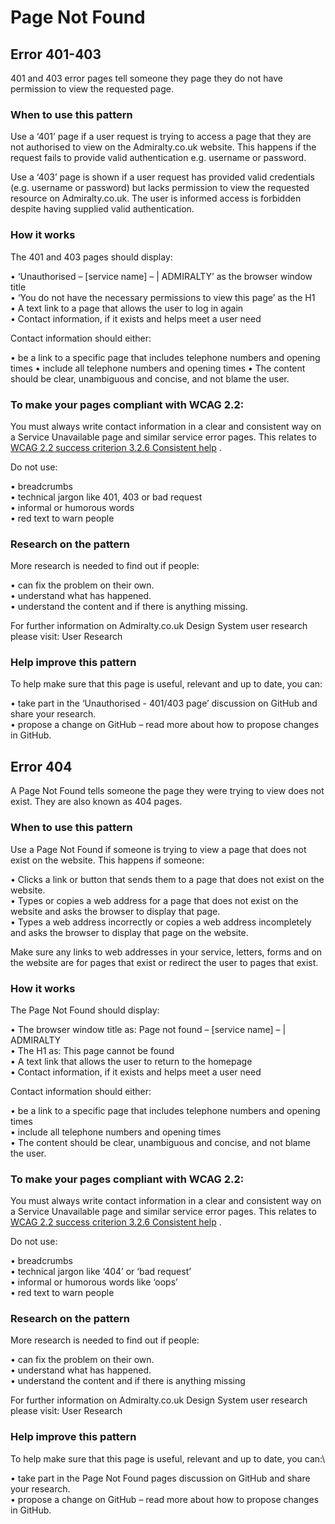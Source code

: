 # Page Not Found

## Error 401-403

401 and 403 error pages tell someone they page they do not have permission to view the requested page.


<Error401To403 />

### When to use this pattern

Use a ‘401’ page if a user request is trying to access a page that they are not authorised to view on the Admiralty.co.uk website. This happens if the request fails to provide valid authentication e.g. username or password.

Use a ‘403’ page is shown if a user request has provided valid credentials (e.g. username or password) but lacks permission to view the requested resource on Admiralty.co.uk. The user is informed access is forbidden despite having supplied valid authentication.

### How it works

The 401 and 403 pages should display:

• ‘Unauthorised – [service name] – | ADMIRALTY’ as the browser window title\
• ‘You do not have the necessary permissions to view this page’ as the H1\
• A text link to a page that allows the user to log in again\
• Contact information, if it exists and helps meet a user need

Contact information should either:

• be a link to a specific page that includes telephone numbers and opening times
• include all telephone numbers and opening times
• The content should be clear, unambiguous and concise, and not blame the user.

### To make your pages compliant with WCAG 2.2:

You must always write contact information in a clear and consistent way on a Service Unavailable page and similar service error pages. This relates to [WCAG 2.2 success criterion 3.2.6 Consistent help](https://www.w3.org/WAI/WCAG22/Understanding/consistent-help.html) .

Do not use:

• breadcrumbs\
• technical jargon like 401, 403 or bad request\
• informal or humorous words\
• red text to warn people

### Research on the pattern

More research is needed to find out if people:

• can fix the problem on their own.\
• understand what has happened.\
• understand the content and if there is anything missing.

For further information on Admiralty.co.uk Design System user research please visit: User Research

### Help improve this pattern

To help make sure that this page is useful, relevant and up to date, you can:

• take part in the ‘Unauthorised - 401/403 page’ discussion on GitHub and share your research.\
• propose a change on GitHub – read more about how to propose changes in GitHub.

## Error 404


A Page Not Found tells someone the page they were trying to view does not exist. They are also known as 404 pages.

<Error404 />


### When to use this pattern

Use a Page Not Found if someone is trying to view a page that does not exist on the website. This happens if someone:

• Clicks a link or button that sends them to a page that does not exist on the website.\
• Types or copies a web address for a page that does not exist on the website and asks the browser to display that page.\
• Types a web address incorrectly or copies a web address incompletely and asks the browser to display that page on the website.

Make sure any links to web addresses in your service, letters, forms and on the website are for pages that exist or redirect the user to pages that exist.

### How it works

The Page Not Found should display:

• The browser window title as: Page not found – [service name] – | ADMIRALTY\
• The H1 as: This page cannot be found\
• A text link that allows the user to return to the homepage\
• Contact information, if it exists and helps meet a user need

Contact information should either:

• be a link to a specific page that includes telephone numbers and opening times\
• include all telephone numbers and opening times\
• The content should be clear, unambiguous and concise, and not blame the user.

### To make your pages compliant with WCAG 2.2:

You must always write contact information in a clear and consistent way on a Service Unavailable page and similar service error pages. This relates to [WCAG 2.2 success criterion 3.2.6 Consistent help](https://www.w3.org/WAI/WCAG22/Understanding/consistent-help.html) .

Do not use:

• breadcrumbs\
• technical jargon like ‘404’ or ‘bad request’\
• informal or humorous words like ‘oops’\
• red text to warn people

### Research on the pattern

More research is needed to find out if people:

• can fix the problem on their own.\
• understand what has happened.\
• understand the content and if there is anything missing

For further information on Admiralty.co.uk Design System user research please visit: User Research

### Help improve this pattern

To help make sure that this page is useful, relevant and up to date, you can:\

• take part in the Page Not Found pages discussion on GitHub and share your research.\
• propose a change on GitHub – read more about how to propose changes in GitHub.

